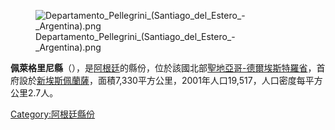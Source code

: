 [[Image:Departamento_Pellegrini_(Santiago_del_Estero_-_Argentina).png|right]]

'''佩萊格里尼縣'''（{{lang-es|Departamento Pellegrini}}），是[[阿根廷|阿根廷]]的縣份，位於該國北部[[聖地亞哥-德爾埃斯特羅省|聖地亞哥-德爾埃斯特羅省]]，首府設於[[新埃斯佩蘭薩_(聖地亞哥-德爾埃斯特羅省)|新埃斯佩蘭薩]]，面積7,330平方公里，2001年人口19,517，人口密度每平方公里2.7人。

{{Coord|26|12|00|S|64|14|28|W|display=title}}

{{Argentina-geo-stub}}
[[Category:阿根廷縣份|Category:阿根廷縣份]]